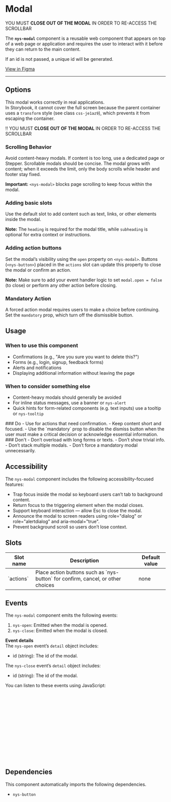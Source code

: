 
<Meta of={NysModalStories} title="Components/Modal/Documentation" />

# Modal
<nys-alert
  type="warning"
  heading="Modal display limited in Storybook">
  YOU MUST <strong>CLOSE OUT OF THE MODAL</strong> IN ORDER TO RE-ACCESS THE SCROLLBAR 
</nys-alert>

The **`nys-modal`** component is a reusable web component that appears on top of a web page or application and requires the user to interact with it before they can return to the main content.

If an id is not passed, a unique id will be generated.

<div className="nys-grid-row nys-grid-gap-1">
  <nys-badge label="Stable" prefixIcon="code"></nys-badge>
  <nys-badge
    prefixIcon
    prefixLabel="WCAG 2.2"
    label="AA"
    intent="success"
  ></nys-badge>
  <p className="pill pill--uikit">
    <a href="https://www.figma.com/design/TODO/add/url" target="_blank">View in Figma</a>
  </p>
</div>

---

<Canvas of={NysModalStories.Basic} />

<Controls />

## Options

<nys-alert
  type="danger"
  heading="Modal display limited in Storybook">
   This modal works correctly in real applications.  
  In Storybook, it cannot cover the full screen because the parent container uses a
  <code>transform</code> style (see class <code>css-je1az9</code>), which prevents it
  from escaping the container.

  ‼️ YOU MUST <strong>CLOSE OUT OF THE MODAL</strong> IN ORDER TO RE-ACCESS THE SCROLLBAR
</nys-alert>
<br/>

### Scrolling Behavior
Avoid content-heavy modals. If content is too long, use a dedicated page or Stepper. Scrollable modals should be concise. The modal grows with content; when it exceeds the limit, only the body scrolls while header and footer stay fixed. 

**Important:** `<nys-modal>` blocks page scrolling to keep focus within the modal.

### Adding basic slots
Use the default slot to add content such as text, links, or other elements inside the modal.

**Note:** The `heading` is required for the modal title, while `subheading` is optional for extra context or instructions.
<Canvas of={NysModalStories.BasicSlot} />

### Adding action buttons
Set the modal’s visibility using the `open` property on `<nys-modal>`.
Buttons (`<nys-button>`) placed in the `actions` slot can update this property to close the modal or confirm an action.

**Note:** Make sure to add your event handler logic to set `modal.open = false` (to close) or perform any other action before closing.
<Canvas of={NysModalStories.ActionButtonSlot} />

### Mandatory Action 
A forced action modal requires users to make a choice before continuing. Set the `mandatory` prop, which turn off the dismissible button.
<Canvas of={NysModalStories.MandatoryAction} />

## Usage

### When to use this component
- Confirmations (e.g., "Are you sure you want to delete this?")
- Forms (e.g., login, signup, feedback forms)
- Alerts and notifications
- Displaying additional information without leaving the page

### When to consider something else
- Content-heavy modals should generally be avoided
- For inline status messages, use a banner or `nys-alert`
- Quick hints for form-related components (e.g. text inputs) use a tooltip or `nys-tooltip`

<div className="nys-grid-row nys-grid-gap-lg">
  <div className="nys-mobile-lg:nys-grid-col">
    <div className="usage-card usage-card--do">
      ### <nys-icon name="check_circle" color="var(--nys-color-success)" /> Do
      - Use for actions that need confirmation.
      - Keep content short and focused.
      - Use the `mandatory` prop to disable the dismiss button when the user must make a critical decision or acknowledge essential information.
    </div>
  </div>
  <div className="nys-mobile-lg:nys-grid-col">
    <div className="usage-card usage-card--dont">
      ### <nys-icon name="error" color="var(--nys-color-danger)" /> Don't
      - Don’t overload with long forms or texts.
      - Don’t show trivial info.
      - Don’t stack multiple modals.
      - Don’t force a mandatory modal unnecessarily.
    </div>
  </div>
</div>

## Accessibility

The `nys-modal` component includes the following accessibility-focused features:

- Trap focus inside the modal so keyboard users can’t tab to background content.
- Return focus to the triggering element when the modal closes.
- Support keyboard interaction — allow Esc to close the modal.
- Announce the modal to screen readers using role="dialog" or role="alertdialog" and aria-modal="true".
- Prevent background scroll so users don’t lose context.

## Slots
<table>
    <thead>
    <tr>
        <th>Slot name</th>
        <th>Description</th>
        <th>Default value</th>
    </tr>
    </thead>
    <tbody>
    <tr>
        <td>`actions`</td>
        <td>Place action buttons such as `nys-button` for confirm, cancel, or other choices</td>
        <td>none</td>
    </tr>
    </tbody>
</table>

## Events

The `nys-modal` component emits the following events:

1. `nys-open`: Emitted when the modal is opened.
2. `nys-close`: Emitted when the modal is closed.

**Event details** \
The `nys-open` event’s `detail` object includes:
- id (string): The id of the modal.

The `nys-close` event’s `detail` object includes:
- id (string): The id of the modal.

You can listen to these events using JavaScript:

```js
// Select the modal component
const modal = document.querySelector("nys-modal");

// Listen for the 'nys-open' event
modal.addEventListener("nys-open", (event) => {
  const { id } = event.detail;
  console.log(`Modal (${id}) is opened`);
});

// Listen for the 'nys-close' event
modal.addEventListener("nys-close", (event) => {
  const { id, reason } = event.detail;
  console.log(`Modal (${id}) is closed.`);
});
```

## Dependencies

This component automatically imports the following dependencies.

- `nys-button`
